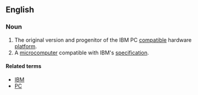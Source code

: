 ==English==
{{wikipedia}}

===Noun===
{{en-noun}}

# The original version and progenitor of the IBM PC [[compatible]] hardware [[platform]].
# A [[microcomputer]] compatible with IBM's [[specification]].

====Related terms====
* [[IBM]]
* [[PC]]